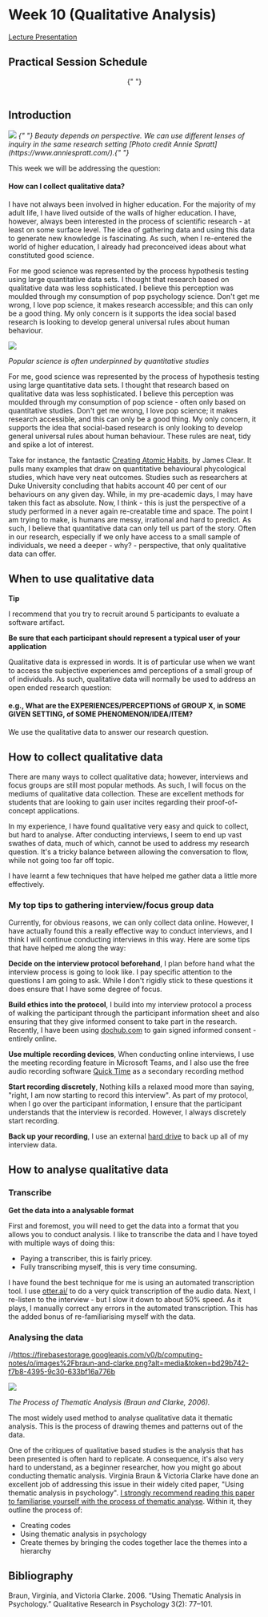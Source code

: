 
# Week 10 (Qualitative Analysis)

<a href="https://firebasestorage.googleapis.com/v0/b/computing-notes/o/presentations%2Fweek-9.pptx?alt=media&token=5e098836-c73e-4efc-80be-44a18494c01a">


Lecture Presentation

</a>


## Practical Session Schedule

<center>
  <SessionSchedule
    sc={[
      { time: "0 - 10", activity: "Students: Arrive" },
      { time: "10 - 20", activity: "Tutor: Recaps the notes" },
      {
        time: "20 - 50",
        activity: "Students: Complete Task 1",
      },
      {
        time: "50 - 60",
        activity: "Tutor: Summarises Task 1 outcomes",
      },
    ]}
  />{" "}
</center>
<br />

## Introduction

<img src="https://firebasestorage.googleapis.com/v0/b/computing-notes/o/images%2Fperspective.png?alt=media&token=53858bf1-8e34-41e8-be1f-facd2c8ae2a0" />

<em>
  {" "}
  Beauty depends on perspective. We can use different lenses of inquiry in the
  same research setting [Photo credit Annie
  Spratt](https://www.anniespratt.com/).{" "}
</em>

This week we will be addressing the question:

#### How can I collect qualitative data?

I have not always been involved in higher education. For the majority of my adult life, I have lived outside of the walls of higher education. I have, however, always been interested in the process of scientific research - at least on some surface level. The idea of gathering data and using this data to generate new knowledge is fascinating. As such, when I re-entered the world of higher education, I already had preconceived ideas about what constituted good science.

For me good science was represented by the process hypothesis testing using large quantitative data sets. I thought that research based on qualitative data was less sophisticated. I believe this perception was moulded through my consumption of pop psychology science. Don't get me wrong, I love pop science, it makes research accessible; and this can only be a good thing. My only concern is it supports the idea social based research is looking to develop general universal rules about human behaviour.

<img src="https://firebasestorage.googleapis.com/v0/b/computing-notes/o/images%2Fpop-science.png?alt=media&token=2c5b2329-f835-4ce6-9304-81502090712b" />

<em>Popular science is often underpinned by quantitative studies</em>

For me, good science was represented by the process of hypothesis testing using large quantitative data sets. I thought that research based on qualitative data was less sophisticated. I believe this perception was moulded through my consumption of pop science - often only based on quantitative studies. Don't get me wrong, I love pop science; it makes research accessible, and this can only be a good thing. My only concern, it supports the idea that social-based research is only looking to develop general universal rules about human behaviour. These rules are neat, tidy and spike a lot of interest.

Take for instance, the fantastic [Creating Atomic Habits](https://jamesclear.com/habit-guide), by James Clear. It pulls many examples that draw on quantitative behavioural phycological studies, which have very neat outcomes. Studies such as researchers at Duke University concluding that habits account 40 per cent of our behaviours on any given day. While, in my pre-academic days, I may have taken this fact as absolute. Now, I think - this is just the perspective of a study performed in a never again re-creatable time and space. The point I am trying to make, is humans are messy, irrational and hard to predict. As such, I believe that quantitative data can only tell us part of the story. Often in our research, especially if we only have access to a small sample of individuals, we need a deeper - why? - perspective, that only qualitative data can offer.

## When to use qualitative data

<MuiAlert severity="success">
  <AlertTitle>
    <strong> Tip </strong>
  </AlertTitle>
  
  I recommend that you try to recruit around 5 participants to evaluate a software artifact.


**Be sure that each participant should represent a typical user of your application**

</MuiAlert>


Qualitative data is expressed in words. It is of particular use when we want to access the subjective experiences amd perceptions of a small group of of individuals. As such, qualitative data will normally be used to address an open ended research question:

#### e.g., What are the EXPERIENCES/PERCEPTIONS of GROUP X, in SOME GIVEN SETTING, of SOME PHENOMENON/IDEA/ITEM?

We use the qualitative data to answer our research question.

## How to collect qualitative data

There are many ways to collect qualitative data; however, interviews and focus groups are still most popular methods. As such, I will focus on the mediums of qualitative data collection. These are excellent methods for students that are looking to gain user incites regarding their proof-of-concept applications.

In my experience, I have found qualitative very easy and quick to collect, but hard to analyse. After conducting interviews, I seem to end up vast swathes of data, much of which, cannot be used to address my research question. It's a tricky balance between allowing the conversation to flow, while not going too far off topic.

I have learnt a few techniques that have helped me gather data a little more effectively.

### My top tips to gathering interview/focus group data

Currently, for obvious reasons, we can only collect data online. However, I have actually found this a really effective way to conduct interviews, and I think I will continue conducting interviews in this way. Here are some tips that have helped me along the way:

**Decide on the interview protocol beforehand**, I plan before hand what the interview process is going to look like. I pay specific attention to the questions I am going to ask. While I don't rigidly stick to these questions it does ensure that I have some degree of focus.

**Build ethics into the protocol**, I build into my interview protocol a process of walking the participant through the participant information sheet and also ensuring that they give informed consent to take part in the research. Recently, I have been using [dochub.com](http://dochub.com) to gain signed informed consent - entirely online.

**Use multiple recording devices**, When conducting online interviews, I use the meeting recording feature in Microsoft Teams, and I also use the free audio recording software [Quick Time](https://quicktime.en.softonic.com/mac) as a secondary recording method

**Start recording discretely**, Nothing kills a relaxed mood more than saying, "right, I am now starting to record this interview". As part of my protocol, when I go over the participant information, I ensure that the participant understands that the interview is recorded. However, I always discretely start recording.

**Back up your recording**, I use an external [hard drive](https://www.amazon.co.uk/LaCie-Portable-Resistant-External-LAC301558/dp/B0058VIWTM/ref=asc_df_B0058VIWTM/?tag=googshopuk-21&linkCode=df0&hvadid=310843013710&hvpos=&hvnetw=g&hvrand=1846284012902740467&hvpone=&hvptwo=&hvqmt=&hvdev=c&hvdvcmdl=&hvlocint=&hvlocphy=2826&hvtargid=pla-316724739574&psc=1&th=1&psc=1) to back up all of my interview data.

## How to analyse qualitative data

### Transcribe

**Get the data into a analysable format**

First and foremost, you will need to get the data into a format that you allows you to conduct analysis. I like to transcribe the data and I have toyed with multiple ways of doing this:

- Paying a transcriber, this is fairly pricey.
- Fully transcribing myself, this is very time consuming.

I have found the best technique for me is using an automated transcription tool. I use [otter.ai/](https://get.otter.ai/) to do a very quick transcription of the audio data. Next, I re-listen to the interview - but I slow it down to about 50% speed. As it plays, I manually correct any errors in the automated transcription. This has the added bonus of re-familiarising myself with the data.

### Analysing the data

//https://firebasestorage.googleapis.com/v0/b/computing-notes/o/images%2Fbraun-and-clarke.png?alt=media&token=bd29b742-f7b8-4395-9c30-633bf16a776b

<img src="https://firebasestorage.googleapis.com/v0/b/computing-notes/o/images%2Fpop-science.png?alt=media&token=2c5b2329-f835-4ce6-9304-81502090712b" />

<em> The Process of Thematic Analysis (Braun and Clarke, 2006). </em>

The most widely used method to analyse qualitative data it thematic analysis. This is the process of drawing themes and patterns out of the data.

One of the critiques of qualitative based studies is the analysis that has been presented is often hard to replicate. A consequence, it's also very hard to understand, as a beginner researcher, how you might go about conducting thematic analysis. Virginia Braun & Victoria Clarke have done an excellent job of addressing this issue in their widely cited paper, "Using thematic analysis in psychology". [I strongly recommend reading this paper to familiarise yourself with the process of thematic analyse](https://firebasestorage.googleapis.com/v0/b/computing-notes/o/files%2Fusing_thematic_analysis_in_psychology.pdf?alt=media&token=dfdb4a51-c2bd-4dd1-aeb9-307afcf93760). Within it, they outline the process of:

- Creating codes
- Using thematic analysis in psychology
- Create themes by bringing the codes together
  lace the themes into a hierarchy

## Bibliography

Braun, Virginia, and Victoria Clarke. 2006. “Using Thematic Analysis in Psychology.” Qualitative Research in Psychology 3(2): 77–101.
